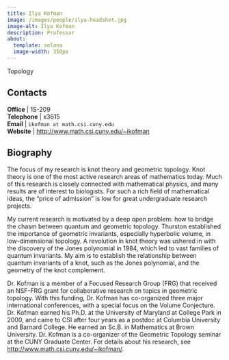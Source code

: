 ```yaml
---
title: Ilya Kofman
image: /images/people/ilya-headshot.jpg
image-alt: Ilya Kofman
description: Professor
about:
  template: solana
  image-width: 350px
---
```



Topology


## Contacts

<i class="bi bi-door-open"></i> **Office** | 1S-209 <br/>
<i class="bi bi-telephone"></i> **Telephone** | x3615 <br/>
<i class="bi bi-mailbox"></i> **Email** | `ikofman at math.csi.cuny.edu` <br/>
<i class="bi bi-x-diamond"></i> **Website**  | [http://www.math.csi.cuny.edu/~ikofman](http://www.math.csi.cuny.edu/~ikofman) <br/>

## Biography

The focus of my research is knot theory and geometric topology.  Knot
theory is one of the most active research areas of mathematics
today. Much of this research is closely connected with mathematical
physics, and many results are of interest to biologists.  For such a
rich field of mathematical ideas, the "price of admission" is low for
great undergraduate research projects.


My current research is motivated by a deep open problem: how to bridge
the chasm between quantum and geometric topology.  Thurston
established the importance of geometric invariants, especially
hyperbolic volume, in low-dimensional topology.  A revolution in
knot theory was ushered in with the discovery of the Jones
polynomial in 1984, which led to vast families of quantum
invariants.  My aim is to establish the relationship between quantum
invariants of a knot, such as the Jones polynomial, and the geometry
of the knot complement.



Dr. Kofman is a member of a Focused Research Group (FRG) that received
an NSF-FRG grant for collaborative research on topics in geometric
topology. With this funding, Dr. Kofman has co-organized three major
international conferences, with a special focus on the Volume
Conjecture. Dr. Kofman earned his Ph.D. at the University of Maryland
at College Park in 2000, and came to CSI after four years as a postdoc
at Columbia University and Barnard College.  He earned an Sc.B. in
Mathematics at Brown University.  Dr. Kofman is a co-organizer of the
Geometric Topology seminar at the CUNY Graduate Center.  For details
about his research, see
[http://www.math.csi.cuny.edu/~ikofman/](http://www.math.csi.cuny.edu/~ikofman/).
